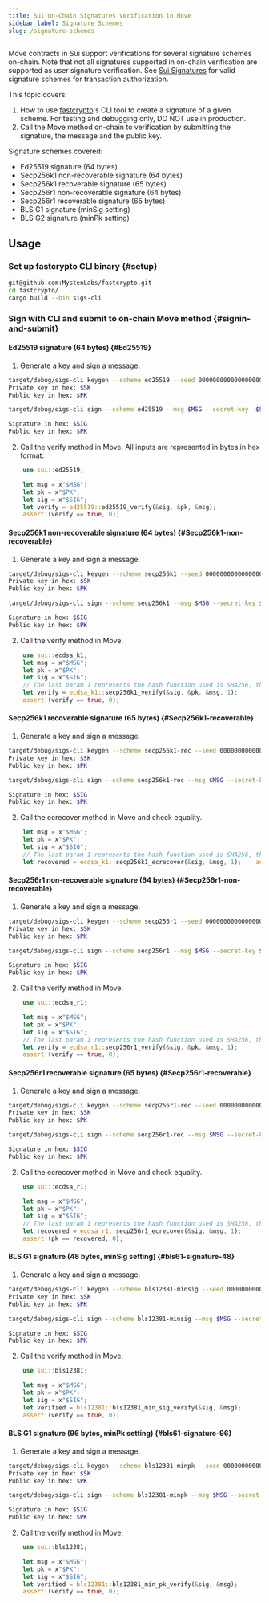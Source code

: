 ```yaml
---
title: Sui On-Chain Signatures Verification in Move
sidebar_label: Signature Schemes
slug: /signature-schemes
---
```


Move contracts in Sui support verifications for several signature schemes on-chain. Note that not all signatures supported in on-chain verification are supported as user signature verification. See [Sui Signatures](./signatures.mdx#user-signature) for valid signature schemes for transaction authorization.

This topic covers:

1.  How to use [fastcrypto](https://github.com/MystenLabs/fastcrypto)'s CLI tool to create a signature of a given scheme. For testing and debugging only, DO NOT use in production.
1.  Call the Move method on-chain to verification by submitting the signature, the message and the public key.

Signature schemes covered:

- Ed25519 signature (64 bytes)
- Secp256k1 non-recoverable signature (64 bytes)
- Secp256k1 recoverable signature (65 bytes)
- Secp256r1 non-recoverable signature (64 bytes)
- Secp256r1 recoverable signature (65 bytes)
- BLS G1 signature (minSig setting)
- BLS G2 signature (minPk setting)

## Usage

### Set up fastcrypto CLI binary {#setup}

```bash
git@github.com:MystenLabs/fastcrypto.git
cd fastcrypto/
cargo build --bin sigs-cli
```

### Sign with CLI and submit to on-chain Move method {#signin-and-submit}

#### Ed25519 signature (64 bytes) {#Ed25519}

1. Generate a key and sign a message.

```bash
target/debug/sigs-cli keygen --scheme ed25519 --seed 0000000000000000000000000000000000000000000000000000000000000000
Private key in hex: $SK
Public key in hex: $PK

target/debug/sigs-cli sign --scheme ed25519 --msg $MSG --secret-key  $SK

Signature in hex: $SIG
Public key in hex: $PK
```

2. Call the verify method in Move. All inputs are represented in bytes in hex format:

```rust
    use sui::ed25519;

    let msg = x"$MSG";
    let pk = x"$PK";
    let sig = x"$SIG";
    let verify = ed25519::ed25519_verify(&sig, &pk, &msg);
    assert!(verify == true, 0);
```

#### Secp256k1 non-recoverable signature (64 bytes) {#Secp256k1-non-recoverable}

1. Generate a key and sign a message.

```bash
target/debug/sigs-cli keygen --scheme secp256k1 --seed 0000000000000000000000000000000000000000000000000000000000000000
Private key in hex: $SK
Public key in hex: $PK

target/debug/sigs-cli sign --scheme secp256k1 --msg $MSG --secret-key $SK

Signature in hex: $SIG
Public key in hex: $PK
```

2. Call the verify method in Move.

```rust
    use sui::ecdsa_k1;
    let msg = x"$MSG";
    let pk = x"$PK";
    let sig = x"$SIG";
    // The last param 1 represents the hash function used is SHA256, the default hash function used when signing in CLI.    assert!(verify == true, 0);
    let verify = ecdsa_k1::secp256k1_verify(&sig, &pk, &msg, 1);
    assert!(verify == true, 0);
```

#### Secp256k1 recoverable signature (65 bytes) {#Secp256k1-recoverable}

1. Generate a key and sign a message.

```bash
target/debug/sigs-cli keygen --scheme secp256k1-rec --seed 0000000000000000000000000000000000000000000000000000000000000000
Private key in hex: $SK
Public key in hex: $PK

target/debug/sigs-cli sign --scheme secp256k1-rec --msg $MSG --secret-key $SK

Signature in hex: $SIG
Public key in hex: $PK
```

2. Call the ecrecover method in Move and check equality.

```rust
    let msg = x"$MSG";
    let pk = x"$PK";
    let sig = x"$SIG";
    // The last param 1 represents the hash function used is SHA256, the default hash function used when signing in CLI.
    let recovered = ecdsa_k1::secp256k1_ecrecover(&sig, &msg, 1);    assert!(pk == recovered, 0);
```

#### Secp256r1 non-recoverable signature (64 bytes) {#Secp256r1-non-recoverable}

1. Generate a key and sign a message.

```bash
target/debug/sigs-cli keygen --scheme secp256r1 --seed 0000000000000000000000000000000000000000000000000000000000000000
Private key in hex: $SK
Public key in hex: $PK

target/debug/sigs-cli sign --scheme secp256r1 --msg $MSG --secret-key $SK

Signature in hex: $SIG
Public key in hex: $PK
```

2. Call the verify method in Move.

```rust
    use sui::ecdsa_r1;

    let msg = x"$MSG";
    let pk = x"$PK";
    let sig = x"$SIG";
    // The last param 1 represents the hash function used is SHA256, the default hash function used when signing in CLI.
    let verify = ecdsa_r1::secp256r1_verify(&sig, &pk, &msg, 1);
    assert!(verify == true, 0);
```

#### Secp256r1 recoverable signature (65 bytes) {#Secp256r1-recoverable}

1. Generate a key and sign a message.

```bash
target/debug/sigs-cli keygen --scheme secp256r1-rec --seed 0000000000000000000000000000000000000000000000000000000000000000
Private key in hex: $SK
Public key in hex: $PK

target/debug/sigs-cli sign --scheme secp256r1-rec --msg $MSG --secret-key $SK

Signature in hex: $SIG
Public key in hex: $PK
```

2. Call the ecrecover method in Move and check equality.

```rust
    use sui::ecdsa_r1;

    let msg = x"$MSG";
    let pk = x"$PK";
    let sig = x"$SIG";
    // The last param 1 represents the hash function used is SHA256, the default hash function used when signing in CLI.
    let recovered = ecdsa_r1::secp256r1_ecrecover(&sig, &msg, 1);
    assert!(pk == recovered, 0);
```

#### BLS G1 signature (48 bytes, minSig setting) {#bls61-signature-48}

1. Generate a key and sign a message.

```bash
target/debug/sigs-cli keygen --scheme bls12381-minsig --seed 0000000000000000000000000000000000000000000000000000000000000000
Private key in hex: $SK
Public key in hex: $PK

target/debug/sigs-cli sign --scheme bls12381-minsig --msg $MSG --secret-key $SK

Signature in hex: $SIG
Public key in hex: $PK
```

2. Call the verify method in Move.

```rust
    use sui::bls12381;

    let msg = x"$MSG";
    let pk = x"$PK";
    let sig = x"$SIG";
    let verified = bls12381::bls12381_min_sig_verify(&sig, &msg);
    assert!(verify == true, 0);
```

#### BLS G1 signature (96 bytes, minPk setting) {#bls61-signature-96}

1. Generate a key and sign a message.

```bash
target/debug/sigs-cli keygen --scheme bls12381-minpk --seed 0000000000000000000000000000000000000000000000000000000000000000
Private key in hex: $SK
Public key in hex: $PK

target/debug/sigs-cli sign --scheme bls12381-minpk --msg $MSG --secret-key $SK

Signature in hex: $SIG
Public key in hex: $PK
```

2. Call the verify method in Move.

```rust
    use sui::bls12381;

    let msg = x"$MSG";
    let pk = x"$PK";
    let sig = x"$SIG";
    let verified = bls12381::bls12381_min_pk_verify(&sig, &msg);
    assert!(verify == true, 0);
```
